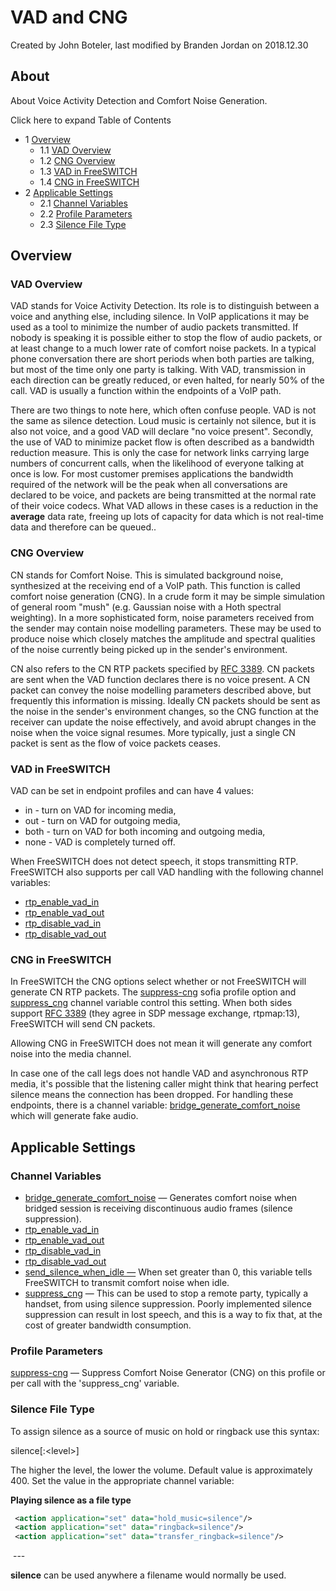 
# VAD and CNG 

 Created by  John Boteler, last modified by  Branden Jordan on 2018.12.30

## About

About Voice Activity Detection and Comfort Noise Generation.

Click here to expand Table of Contents

* 1 [Overview](#vad-overview)  
   * 1.1 [VAD Overview](#vad-overview)  
   * 1.2 [CNG Overview](#vad-overview)  
   * 1.3 [VAD in FreeSWITCH](#vad-in-freeswitch)  
   * 1.4 [CNG in FreeSWITCH](#vad-in-freeswitch)
* 2 [Applicable Settings](#applicable-settings)  
   * 2.1 [Channel Variables](#channel-variables-)  
   * 2.2 [Profile Parameters](#profile-parameters)  
   * 2.3 [Silence File Type](#-silence-file-type-)

## Overview

### VAD Overview

VAD stands for Voice Activity Detection. Its role is to distinguish between a voice and anything else, including silence. In VoIP applications it may be used as a tool to minimize the number of audio packets transmitted. If nobody is speaking it is possible either to stop the flow of audio packets, or at least change to a much lower rate of comfort noise packets. In a typical phone conversation there are short periods when both parties are talking, but most of the time only one party is talking. With VAD, transmission in each direction can be greatly reduced, or even halted, for nearly 50% of the call. VAD is usually a function within the endpoints of a VoIP path.

There are two things to note here, which often confuse people. VAD is not the same as silence detection. Loud music is certainly not silence, but it is also not voice, and a good VAD will declare "no voice present". Secondly, the use of VAD to minimize packet flow is often described as a bandwidth reduction measure. This is only the case for network links carrying large numbers of concurrent calls, when the likelihood of everyone talking at once is low. For most customer premises applications the bandwidth required of the network will be the peak when all conversations are declared to be voice, and packets are being transmitted at the normal rate of their voice codecs. What VAD allows in these cases is a reduction in the **average** data rate, freeing up lots of capacity for data which is not real-time data and therefore can be queued..

### CNG Overview

CN stands for Comfort Noise. This is simulated background noise, synthesized at the receiving end of a VoIP path. This function is called comfort noise generation (CNG). In a crude form it may be simple simulation of general room "mush" (e.g. Gaussian noise with a Hoth spectral weighting). In a more sophisticated form, noise parameters received from the sender may contain noise modelling parameters. These may be used to produce noise which closely matches the amplitude and spectral qualities of the noise currently being picked up in the sender's environment.

CN also refers to the CN RTP packets specified by [RFC 3389](https://tools.ietf.org/html/rfc3389). CN packets are sent when the VAD function declares there is no voice present. A CN packet can convey the noise modelling parameters described above, but frequently this information is missing. Ideally CN packets should be sent as the noise in the sender's environment changes, so the CNG function at the receiver can update the noise effectively, and avoid abrupt changes in the noise when the voice signal resumes. More typically, just a single CN packet is sent as the flow of voice packets ceases.

### VAD in FreeSWITCH

VAD can be set in endpoint profiles and can have 4 values:

* in - turn on VAD for incoming media,
* out - turn on VAD for outgoing media,
* both - turn on VAD for both incoming and outgoing media,
* none - VAD is completely turned off.

When FreeSWITCH does not detect speech, it stops transmitting RTP. FreeSWITCH also supports per call VAD handling with the following channel variables:

* [rtp\_enable\_vad\_in](../Introduction/Variables/index.mdx#2-show-variables)
* [rtp\_enable\_vad\_out](../Introduction/Variables/index.mdx#0-about)
* [rtp\_disable\_vad\_in](../Introduction/Variables/index.mdx#2-show-variables)
* [rtp\_disable\_vad\_out](../Introduction/Variables/index.mdx#0-about)

### CNG in FreeSWITCH

In FreeSWITCH the CNG options select whether or not FreeSWITCH will generate CN RTP packets. The [suppress-cng](../Configuration/Sofia-SIP-Stack/Sofia-Configuration-Files_7144453.mdx#-default-configuration-file-) sofia profile option and [suppress\_cng](../../Channel-Variables-Catalog/suppress_cng_16352988.mdx#suppress_cng) channel variable control this setting. When both sides support [RFC 3389](https://tools.ietf.org/html/rfc3389) (they agree in SDP message exchange, rtpmap:13), FreeSWITCH will send CN packets.

Allowing CNG in FreeSWITCH does not mean it will generate any comfort noise into the media channel.

  
 In case one of the call legs does not handle VAD and asynchronous RTP media, it's possible that the listening caller might think that hearing perfect silence means the connection has been dropped. For handling these endpoints, there is a channel variable: [bridge\_generate\_comfort\_noise](../../Channel-Variables-Catalog/bridge_generate_comfort_noise_16353601.mdx#bridge_generate_comfort_noise) which will generate fake audio.

## Applicable Settings

### Channel Variables 

* [bridge\_generate\_comfort\_noise](../../Channel-Variables-Catalog/bridge_generate_comfort_noise_16353601.mdx#bridge_generate_comfort_noise) — Generates comfort noise when bridged session is receiving discontinuous audio frames (silence suppression).
* [rtp\_enable\_vad\_in](../Introduction/Variables/index.mdx#2-show-variables)
* [rtp\_enable\_vad\_out](../Introduction/Variables/index.mdx#0-about)
* [rtp\_disable\_vad\_in](../Introduction/Variables/index.mdx#2-show-variables)
* [rtp\_disable\_vad\_out](../Introduction/Variables/index.mdx#0-about)
* [send\_silence\_when\_idle —](../../Channel-Variables-Catalog/send_silence_when_idle_16353910.mdx#send_silence_when_idle) When set greater than 0, this variable tells FreeSWITCH to transmit comfort noise when idle.
* [suppress\_cng](../../Channel-Variables-Catalog/suppress_cng_16352988.mdx#suppress_cng) — This can be used to stop a remote party, typically a handset, from using silence suppression. Poorly implemented silence suppression can result in lost speech, and this is a way to fix that, at the cost of greater bandwidth consumption.

### Profile Parameters

[suppress-cng](../Configuration/Sofia-SIP-Stack/Sofia-Configuration-Files_7144453.mdx#--) — Suppress Comfort Noise Generator (CNG) on this profile or per call with the 'suppress\_cng' variable.

###  Silence File Type 

To assign silence as a source of music on hold or ringback use this syntax:

 silence[:&lt;level>]

The higher the level, the lower the volume. Default value is approximately 400\. Set the value in the appropriate channel variable:

**Playing silence as a file type**

```xml
 <action application="set" data="hold_music=silence"/>
 <action application="set" data="ringback=silence"/>
 <action application="set" data="transfer_ringback=silence"/>
```

 ---

**silence** can be used anywhere a filename would normally be used.



